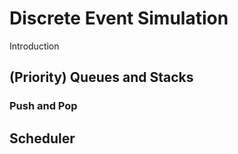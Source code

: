 # Discrete Event Simulation

Introduction

## (Priority) Queues and Stacks

### Push and Pop

## Scheduler
